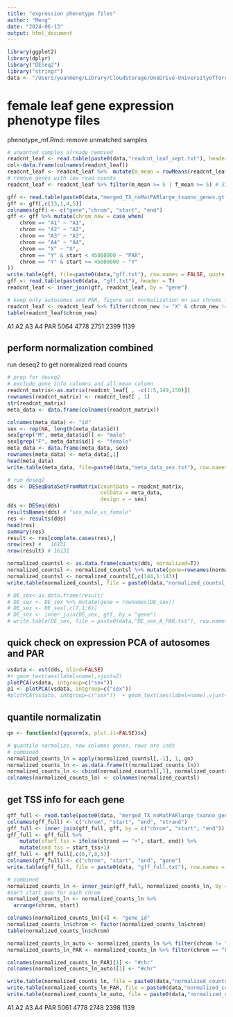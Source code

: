 ```yaml
---
title: "expression phenotype files"
author: "Meng"
date: "2024-06-13"
output: html_document
---
```


```r
library(ggplot2)
library(dplyr)
library("DESeq2")
library("stringr")
data <- "/Users/yuanmeng/Library/CloudStorage/OneDrive-UniversityofToronto/Manuscripts/rumex_eqtl/"
```


# female leaf gene expression phenotype files
phenotype_mf.Rmd: remove unmatched samples
```r
# unwanted samples already removed
readcnt_leaf <- read.table(paste0(data,"readcnt_leaf_sept.txt"), header = T, check.names = F)
col<-data.frame(colnames(readcnt_leaf))
readcnt_leaf <- readcnt_leaf %>%  mutate(m_mean = rowMeans(readcnt_leaf[,c(2:70)] )) %>% mutate(f_mean = rowMeans(readcnt_leaf[,c(71:144)] ))
# remove genes with low read counts
readcnt_leaf <- readcnt_leaf %>% filter(m_mean >= 5 | f_mean >= 5) # 37659 -> 19494

gff <- read.table(paste0(data,"merged_TX_noMatPARlarge_txanno_genes.gtf"))
gff <- gff[,c(13,1,4,5)]
colnames(gff) <- c("gene","chrom", "start", "end")
gff <- gff %>% mutate(chrom_new = case_when(
    chrom == "A1" ~ "A1",
    chrom == "A2" ~ "A2",
    chrom == "A3" ~ "A3",
    chrom == "A4" ~ "A4",
    chrom == "X" ~ "X",
    chrom == "Y" & start < 45000000 ~ "PAR",
    chrom == "Y" & start >= 45000000 ~ "Y"
))
write.table(gff, file=paste0(data,"gff.txt"), row.names = FALSE, quote = F, sep = "\t")
gff <- read.table(paste0(data, "gff.txt"), header = T)
readcnt_leaf <- inner_join(gff, readcnt_leaf, by = "gene")

# keep only autosomes and PAR, figure out normalization on sex chroms later
readcnt_leaf <- readcnt_leaf %>% filter(chrom_new != "X" & chrom_new != "Y") # 19486 -> 16131
table(readcnt_leaf$chrom_new)
```
A1   A2   A3   A4  PAR 
5064 4778 2751 2399 1139

## perform normalization combined 
run deseq2 to get normalized read counts

```r
# prep for deseq2
# exclude gene info columns and all_mean column
readcnt_matrix<-as.matrix(readcnt_leaf[ , -c(1:5,149,150)]) 
rownames(readcnt_matrix) <- readcnt_leaf[ , 1]
str(readcnt_matrix)
meta_data <- data.frame(colnames(readcnt_matrix))

colnames(meta_data) <- "id"
sex <- rep(NA, length(meta_data$id))
sex[grep("M", meta_data$id)] <- "male"
sex[grep("F", meta_data$id)] <- "female"
meta_data <- data.frame(meta_data, sex)
rownames(meta_data) <- meta_data[,1]
head(meta_data)
write.table(meta_data, file=paste0(data,"meta_data_sex.txt"), row.names = FALSE, quote = F)

# run deseq2
dds <- DESeqDataSetFromMatrix(countData = readcnt_matrix, 
                              colData = meta_data,
                              design = ~ sex)
dds <- DESeq(dds)
resultsNames(dds) # "sex_male_vs_female"
res <- results(dds)
head(res)
summary(res)
result <- res[complete.cases(res),]
nrow(res) #   16131
nrow(result) # 16131

normalized_countsl <- as.data.frame(counts(dds, normalized=T))
normalized_countsl <- normalized_countsl %>% mutate(gene=rownames(normalized_countsl)) 
normalized_countsl <- normalized_countsl[,c(144,1:143)]
write.table(normalized_countsl, file = paste0(data,"normalized_countsl_sept.txt"), row.names = FALSE, quote = F)

# DE_sex<-as.data.frame(result)
# DE_sex <- DE_sex %>% mutate(gene = rownames(DE_sex))
# DE_sex <- DE_sex[,c(7,1:6)]
# DE_sex <- inner_join(DE_sex, gff, by = "gene")
# write.table(DE_sex, file = paste0(data,"DE_sex_A_PAR.txt"), row.names = FALSE, quote = F)
```

## quick check on expression PCA of autosomes and PAR
```r
vsdata <- vst(dds, blind=FALSE)
#+ geom_text(aes(label=name),vjust=2)
plotPCA(vsdata, intgroup=c("sex"))  
p1 <- plotPCA(vsdata, intgroup=c("sex")) 
#plotPCA(vsdata, intgroup=c("sex"))  + geom_text(aes(label=name),vjust=2)
```


## quantile normalizatin
```r
qn <- function(x){qqnorm(x, plot.it=FALSE)$x}

# quantile normalize, now columns genes, rows are inds
# combined
normalized_counts_ln = apply(normalized_countsl[,-1], 1, qn)
normalized_counts_ln <- as.data.frame(t(normalized_counts_ln))
normalized_counts_ln <- cbind(normalized_countsl[,1], normalized_counts_ln)
colnames(normalized_counts_ln) <- colnames(normalized_countsl)

```


## get TSS info for each gene
```r
gff_full <- read.table(paste0(data, "merged_TX_noMatPARlarge_txanno_gene_full.bed"))
colnames(gff_full) <- c("chrom", "start", "end", "strand")
gff_full <- inner_join(gff_full, gff, by = c("chrom", "start", "end"))
gff_full <- gff_full %>%
    mutate(start_tss = ifelse(strand == "+", start, end)) %>%
    mutate(end_tss = start_tss+1) 
gff_full <- gff_full[,c(6,7,8,5)]
colnames(gff_full) <- c("chrom", "start", "end", "gene")
write.table(gff_full, file = paste0(data, "gff_full.txt"), row.names = FALSE, quote = F, sep = "\t")

# combined
normalized_counts_ln <- inner_join(gff_full, normalized_counts_ln, by = "gene")
#sort start pos for each chrom
normalized_counts_ln <- normalized_counts_ln %>%
  arrange(chrom, start) 

colnames(normalized_counts_ln)[4] <- "gene_id"
normalized_counts_ln$chrom <- factor(normalized_counts_ln$chrom)
table(normalized_counts_ln$chrom)

normalized_counts_ln_auto <- normalized_counts_ln %>% filter(chrom != "PAR") # 14992
normalized_counts_ln_PAR <- normalized_counts_ln %>% filter(chrom == "PAR") # 1139

colnames(normalized_counts_ln_PAR)[1] <- "#chr"
colnames(normalized_counts_ln_auto)[1] <- "#chr"

write.table(normalized_counts_ln, file = paste0(data,"normalized_counts_ln_full.bed"), row.names = FALSE, quote = F, sep = "\t")
write.table(normalized_counts_ln_PAR, file = paste0(data,"normalized_counts_ln_PAR.bed"), row.names = FALSE, quote = F, sep = "\t")
write.table(normalized_counts_ln_auto, file = paste0(data,"normalized_counts_ln_auto.bed"), row.names = FALSE, quote = F, sep = "\t")
```
A1   A2   A3   A4  PAR 
5061 4778 2748 2398 1139 
